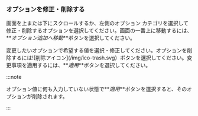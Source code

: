 ### オプションを修正・削除する

<ProdImg img='modify-agent.png' desc='옵션 수정' />

画面を上または下にスクロールするか、左側のオプション カテゴリを選択して修正・削除するオプションを選択してください。画面の一番上に移動するには、**_オプション追加へ移動_**ボタンを選択してください。

変更したいオプションで希望する値を選択・修正してください。オプションを削除するには![削除アイコン]\(/img/ico-trash.svg）ボタンを選択してください。変更事項を適用するには、**_適用_**ボタンを選択してください。

:::note

オプション値に何も入力していない状態で**_適用_**ボタンを選択すると、そのオプションが削除されます。

:::
